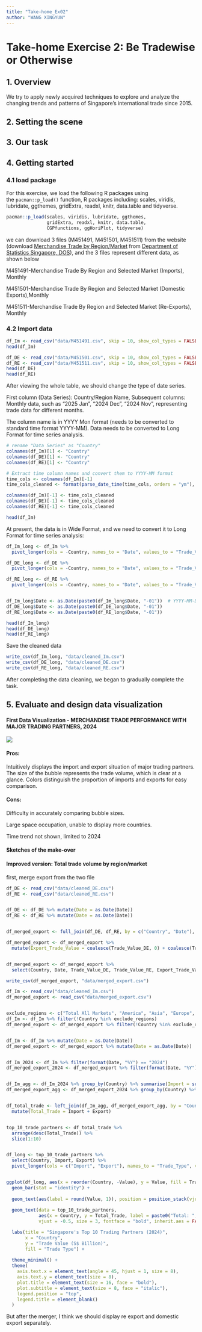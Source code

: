 ```yaml
---
title: "Take-home_Ex02"
author: "WANG XINGYUN"
---
```


# **Take-home Exercise 2: Be Tradewise or Otherwise**

## **1. Overview**

We try to apply newly acquired techniques to explore and analyze the changing trends and patterns of Singapore’s international trade since 2015.

## **2. Setting the scene**

## 3. Our task

## 4. Getting started

### 4.1 load package

For this exercise, we load the following R packages using the `pacman::p_load()` function, R packages including: scales, viridis, lubridate, ggthemes, gridExtra, readxl, knitr, data.table and tidyverse.

```r
pacman::p_load(scales, viridis, lubridate, ggthemes,
               gridExtra, readxl, knitr, data.table,
               CGPfunctions, ggHoriPlot, tidyverse)
```

we can download 3 files (M451491, M451501, M451511) from the website (download [Merchandise Trade by Region/Market](https://www.singstat.gov.sg/find-data/search-by-theme/trade-and-investment/merchandise-trade/latest-data) from [Department of Statistics Singapore, DOS](https://www.singstat.gov.sg/)), and the 3 files represent different data, as shown below

M451491-Merchandise Trade By Region and Selected Market (Imports), Monthly

M451501-Merchandise Trade By Region and Selected Market (Domestic Exports),Monthly

M451511-Merchandise Trade By Region and Selected Market (Re-Exports), Monthly

### 4.2 Import data

```r
df_Im <- read_csv("data/M451491.csv", skip = 10, show_col_types = FALSE)
head(df_Im)
```

```r
df_DE <- read_csv("data/M451501.csv", skip = 10, show_col_types = FALSE)
df_RE <- read_csv("data/M451511.csv", skip = 10, show_col_types = FALSE)
head(df_DE)
head(df_RE)
```

After viewing the whole table, we should change the type of date series.

First column (Data Series): Country/Region Name, Subsequent columns: Monthly data, such as "2025 Jan", "2024 Dec", "2024 Nov", representing trade data for different months.

The column name is in YYYY Mon format (needs to be converted to standard time format YYYY-MM). Data needs to be converted to Long Format for time series analysis.

```r
# rename "Data Series" as "Country"
colnames(df_Im)[1] <- "Country"
colnames(df_DE)[1] <- "Country"
colnames(df_RE)[1] <- "Country"

# Extract time column names and convert them to YYYY-MM format
time_cols <- colnames(df_Im)[-1]  
time_cols_cleaned <- format(parse_date_time(time_cols, orders = "ym"), "%Y-%m")

colnames(df_Im)[-1] <- time_cols_cleaned
colnames(df_DE)[-1] <- time_cols_cleaned
colnames(df_RE)[-1] <- time_cols_cleaned

head(df_Im)
```

At present, the data is in Wide Format, and we need to convert it to Long Format for time series analysis:

```r
df_Im_long <- df_Im %>%
  pivot_longer(cols = -Country, names_to = "Date", values_to = "Trade_Value")

df_DE_long <- df_DE %>%
  pivot_longer(cols = -Country, names_to = "Date", values_to = "Trade_Value")

df_RE_long <- df_RE %>%
  pivot_longer(cols = -Country, names_to = "Date", values_to = "Trade_Value")


df_Im_long$Date <- as.Date(paste0(df_Im_long$Date, "-01"))  # YYYY-MM-DD
df_DE_long$Date <- as.Date(paste0(df_DE_long$Date, "-01"))
df_RE_long$Date <- as.Date(paste0(df_RE_long$Date, "-01"))

head(df_Im_long)
head(df_DE_long)
head(df_RE_long)
```

Save the cleaned data

```r
write_csv(df_Im_long, "data/cleaned_Im.csv")
write_csv(df_DE_long, "data/cleaned_DE.csv")
write_csv(df_RE_long, "data/cleaned_RE.csv")
```

After completing the data cleaning, we began to gradually complete the task.

## 5. Evaluate and design data visualization

#### **First Data Visualization - MERCHANDISE TRADE PERFORMANCE WITH MAJOR TRADING PARTNERS, 2024**

![](images/clipboard-3932932267.png)

#### Pros:

Intuitively displays the import and export situation of major trading partners. The size of the bubble represents the trade volume, which is clear at a glance. Colors distinguish the proportion of imports and exports for easy comparison.

#### Cons:

Difficulty in accurately comparing bubble sizes.

Large space occupation, unable to display more countries.

Time trend not shown, limited to 2024

#### Sketches of the make-over

#### Improved version: Total trade volume by region/market

first, merge export from the two file

```r

df_DE <- read_csv("data/cleaned_DE.csv") 
df_RE <- read_csv("data/cleaned_RE.csv")  


df_DE <- df_DE %>% mutate(Date = as.Date(Date))
df_RE <- df_RE %>% mutate(Date = as.Date(Date))


df_merged_export <- full_join(df_DE, df_RE, by = c("Country", "Date"), suffix = c("_DE", "_RE"))

df_merged_export <- df_merged_export %>%
  mutate(Export_Trade_Value = coalesce(Trade_Value_DE, 0) + coalesce(Trade_Value_RE, 0))


df_merged_export <- df_merged_export %>%
  select(Country, Date, Trade_Value_DE, Trade_Value_RE, Export_Trade_Value)

write_csv(df_merged_export, "data/merged_export.csv")
```

```r

df_Im <- read_csv("data/cleaned_Im.csv")
df_merged_export <- read_csv("data/merged_export.csv")


exclude_regions <- c("Total All Markets", "America", "Asia", "Europe", "Oceania", "Africa")
df_Im <- df_Im %>% filter(!Country %in% exclude_regions)
df_merged_export <- df_merged_export %>% filter(!Country %in% exclude_regions)


df_Im <- df_Im %>% mutate(Date = as.Date(Date))
df_merged_export <- df_merged_export %>% mutate(Date = as.Date(Date))


df_Im_2024 <- df_Im %>% filter(format(Date, "%Y") == "2024")
df_merged_export_2024 <- df_merged_export %>% filter(format(Date, "%Y") == "2024")


df_Im_agg <- df_Im_2024 %>% group_by(Country) %>% summarise(Import = sum(Trade_Value, na.rm = TRUE)/1000)
df_merged_export_agg <- df_merged_export_2024 %>% group_by(Country) %>% summarise(Export = sum(Export_Trade_Value, na.rm = TRUE)/1000)


df_total_trade <- left_join(df_Im_agg, df_merged_export_agg, by = "Country") %>%
  mutate(Total_Trade = Import + Export)


top_10_trade_partners <- df_total_trade %>%
  arrange(desc(Total_Trade)) %>%
  slice(1:10)


df_long <- top_10_trade_partners %>%
  select(Country, Import, Export) %>%
  pivot_longer(cols = c("Import", "Export"), names_to = "Trade_Type", values_to = "Value")


ggplot(df_long, aes(x = reorder(Country, -Value), y = Value, fill = Trade_Type)) +
  geom_bar(stat = "identity") +
  
  geom_text(aes(label = round(Value, 1)), position = position_stack(vjust = 0.5), size = 3, color = "white") +
  
  geom_text(data = top_10_trade_partners, 
            aes(x = Country, y = Total_Trade, label = paste0("Total: ", round(Total_Trade, 1))),
            vjust = -0.5, size = 3, fontface = "bold", inherit.aes = FALSE) +

  labs(title = "Singapore's Top 10 Trading Partners (2024)",
       x = "Country",
       y = "Trade Value (S$ Billion)",
       fill = "Trade Type") +
  
  theme_minimal() +
  theme(
    axis.text.x = element_text(angle = 45, hjust = 1, size = 8),
    axis.text.y = element_text(size = 8),
    plot.title = element_text(size = 16, face = "bold"),
    plot.subtitle = element_text(size = 8, face = "italic"),
    legend.position = "top",
    legend.title = element_blank()
  )

```

But after the merger, I think we should display re export and domestic export separately.
